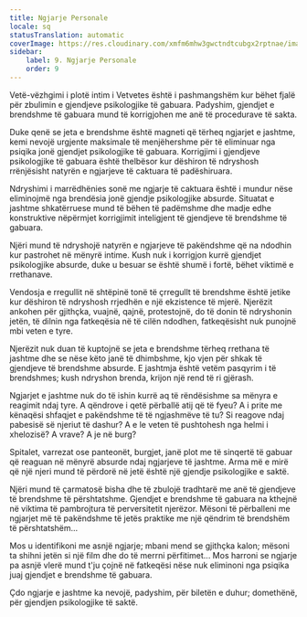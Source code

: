 ```yaml
---
title: Ngjarje Personale
locale: sq
statusTranslation: automatic
coverImage: https://res.cloudinary.com/xmfm6mhw3gwctndtcubgx2rptnae/image/upload/v1740468922/small_cover_tratado_de_psicologia_revolucionaria_a4c0dca4e0.webp
sidebar:
    label: 9. Ngjarje Personale
    order: 9
---
```

Vetë-vëzhgimi i plotë intim i Vetvetes është i pashmangshëm kur bëhet fjalë për zbulimin e gjendjeve psikologjike të gabuara. Padyshim, gjendjet e brendshme të gabuara mund të korrigjohen me anë të procedurave të sakta.

Duke qenë se jeta e brendshme është magneti që tërheq ngjarjet e jashtme, kemi nevojë urgjente maksimale të menjëhershme për të eliminuar nga psiqika jonë gjendjet psikologjike të gabuara. Korrigjimi i gjendjeve psikologjike të gabuara është thelbësor kur dëshiron të ndryshosh rrënjësisht natyrën e ngjarjeve të caktuara të padëshiruara.

Ndryshimi i marrëdhënies sonë me ngjarje të caktuara është i mundur nëse eliminojmë nga brendësia jonë gjendje psikologjike absurde. Situatat e jashtme shkatërruese mund të bëhen të padëmshme dhe madje edhe konstruktive nëpërmjet korrigjimit inteligjent të gjendjeve të brendshme të gabuara.

Njëri mund të ndryshojë natyrën e ngjarjeve të pakëndshme që na ndodhin kur pastrohet në mënyrë intime. Kush nuk i korrigjon kurrë gjendjet psikologjike absurde, duke u besuar se është shumë i fortë, bëhet viktimë e rrethanave.

Vendosja e rregullit në shtëpinë tonë të çrregullt të brendshme është jetike kur dëshiron të ndryshosh rrjedhën e një ekzistence të mjerë. Njerëzit ankohen për gjithçka, vuajnë, qajnë, protestojnë, do të donin të ndryshonin jetën, të dilnin nga fatkeqësia në të cilën ndodhen, fatkeqësisht nuk punojnë mbi veten e tyre.

Njerëzit nuk duan të kuptojnë se jeta e brendshme tërheq rrethana të jashtme dhe se nëse këto janë të dhimbshme, kjo vjen për shkak të gjendjeve të brendshme absurde. E jashtmja është vetëm pasqyrim i të brendshmes; kush ndryshon brenda, krijon një rend të ri gjërash.

Ngjarjet e jashtme nuk do të ishin kurrë aq të rëndësishme sa mënyra e reagimit ndaj tyre. A qëndrove i qetë përballë atij që të fyeu? A i prite me kënaqësi shfaqjet e pakëndshme të të ngjashmëve të tu? Si reagove ndaj pabesisë së njeriut të dashur? A e le veten të pushtohesh nga helmi i xhelozisë? A vrave? A je në burg?

Spitalet, varrezat ose panteonët, burgjet, janë plot me të sinqertë të gabuar që reaguan në mënyrë absurde ndaj ngjarjeve të jashtme. Arma më e mirë që një njeri mund të përdorë në jetë është një gjendje psikologjike e saktë.

Njëri mund të çarmatosë bisha dhe të zbulojë tradhtarë me anë të gjendjeve të brendshme të përshtatshme. Gjendjet e brendshme të gabuara na kthejnë në viktima të pambrojtura të perversitetit njerëzor. Mësoni të përballeni me ngjarjet më të pakëndshme të jetës praktike me një qëndrim të brendshëm të përshtatshëm...

Mos u identifikoni me asnjë ngjarje; mbani mend se gjithçka kalon; mësoni ta shihni jetën si një film dhe do të merrni përfitimet... Mos harroni se ngjarje pa asnjë vlerë mund t'ju çojnë në fatkeqësi nëse nuk eliminoni nga psiqika juaj gjendjet e brendshme të gabuara.

Çdo ngjarje e jashtme ka nevojë, padyshim, për biletën e duhur; domethënë, për gjendjen psikologjike të saktë.

